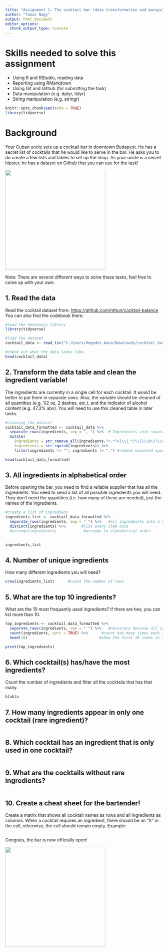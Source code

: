 ```yaml
---
title: "Assignment 1: The cocktail bar (data transformation and manipulation)"
author: "Tamas Nagy"
output: html_document
editor_options: 
  chunk_output_type: console
---
```


# Skills needed to solve this assignment

-   Using R and RStudio, reading data
-   Reporting using RMarkdown
-   Using Git and Github (for submitting the task)
-   Data manipulation (e.g. dplyr, tidyr)
-   String manipulation (e.g. stringr)

```r
knitr::opts_chunk$set(echo = TRUE)
library(tidyverse)
```

# Background

Your Cuban uncle sets up a cocktail bar in downtown Budapest. He has a secret list of cocktails that he would like to serve in the bar. He asks you to do create a few lists and tables to set up the shop. As your uncle is a secret hipster, he has a dataset on Github that you can use for the task!

![](https://media1.tenor.com/images/57a519cffd0ad4693be3b9c94b211540/tenor.gif?itemid=5195211){width="320"}

Note: There are several different ways to solve these tasks, feel free to come up with your own.

## 1. Read the data

Read the cocktail dataset from: <https://github.com/nthun/cocktail-balance> You can also find the codebook there.

```r
#load the necessary library
library(tidyverse)

#load the dataset
cocktail_data <- read_tsv("C:/Users/Hegedüs Anna/Downloads/cocktail_data.tsv")

#check out what the data looks like
head(cocktail_data)
```

## 2. Transform the data table and clean the ingredient variable!

The ingredients are currently in a single cell for each cocktail. It would be better to put them in separate rows. Also, the variable should be cleaned of all quantities (e.g. 1/2 oz, 2 dashes, etc.), and the indicator of alcohol content (e.g. 47.3% abv). You will need to use this cleaned table in later tasks.

```r
#cleaning the dataset
cocktail_data_formatted <- cocktail_data %>%      
  separate_rows(ingredients, sep = ", ") %>%  # Ingredients into separate rows
  mutate(
    ingredients = str_remove_all(ingredients,"<.*?>|\\(.*?\\)|\\d+/?\\d*\\s*(oz|dashes)|%\\s*abv|drops|\\b\\d+\\b|^\\.$|^$|-proof"),  
    ingredients = str_squish(ingredients)) %>%     
    filter(ingredients != "", ingredients != ".") #remove unwanted spaces and characters

head(cocktail_data_formatted)
```

## 3. All ingredients in alphabetical order

Before opening the bar, you need to find a reliable supplier that has all the ingredients. You need to send a list of all possible ingredients you will need. They don't need the quantities (i.e. how many of these are needed), just the names of the ingredients.

```r
#create a list of ingrediens
ingredients_list <- cocktail_data_formatted %>% 
  separate_rows(ingredients, sep = " ") %>%   #all ingredeints into a new row
  distinct(ingredients) %>%       #list every item once
  #arrange(ingredients)            #arrange to alphabetical order
  

ingredients_list
```

## 4. Number of unique ingredients

How many different ingredients you will need?

```r
nrow(ingredients_list)      #count the number of rows
```

## 5. What are the top 10 ingredients?

What are the 10 most frequently used ingredients? If there are ties, you can list more than 10.

```r
top_ingredients <- cocktail_data_formatted %>%
  separate_rows(ingredients, sep = " ") %>%   #necessary because all cocktail's whole recipe was in one cell, and was counted as 1
  count(ingredients, sort = TRUE) %>%      #count how many times each ingredient is listed, put them in a descending order
  head(10)                                #show the first 10 items in the list

print(top_ingredients)
```

## 6. Which cocktail(s) has/have the most ingredients?

Count the number of ingredients and filter all the cocktails that has that many.

```r
blabla


```

## 7. How many ingredients appear in only one cocktail (rare ingredient)?

```r



```

## 8. Which cocktail has an ingredient that is only used in one cocktail?

```r

```

## 9. What are the cocktails without rare ingredients?

```r
  
```

## 10. Create a cheat sheet for the bartender!

Create a matrix that shows all cocktail names as rows and all ingredients as columns. When a cocktail requires an ingredient, there should be an "X" in the cell, otherwise, the cell should remain empty. Example:

```r

```

Congrats, the bar is now officially open!

![](https://i.pinimg.com/originals/4e/c1/0c/4ec10c9d32b2c7c28b4b638c7f809ec5.gif){width="320"}
